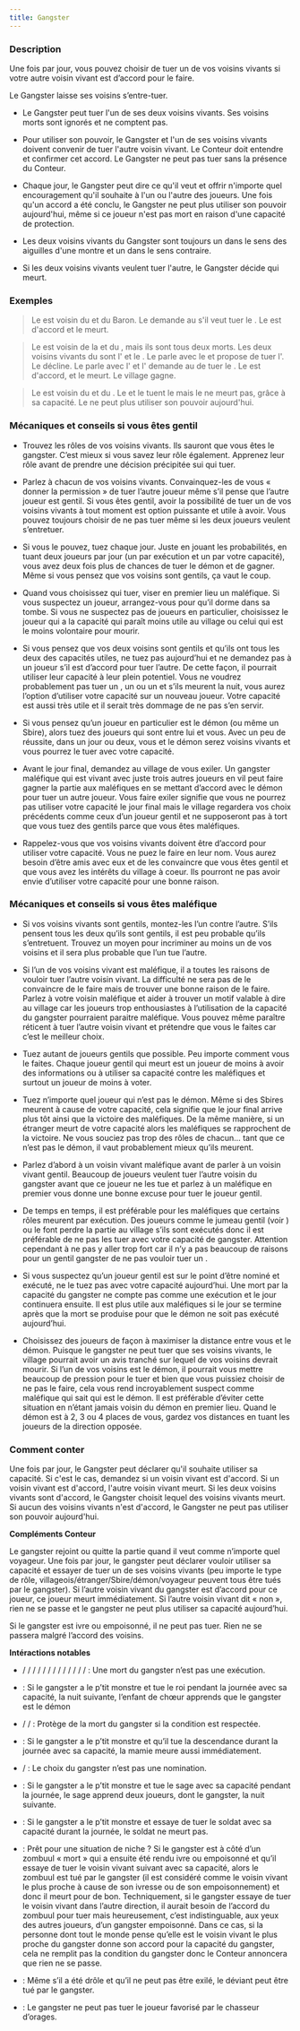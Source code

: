 ```yaml
---
title: Gangster
---
```



<Role GANGSTER header />

### Description

Une fois par jour, vous pouvez choisir de tuer un de vos voisins vivants si votre autre voisin vivant est d’accord pour le faire.

Le Gangster laisse ses voisins s’entre-tuer. 

-   Le Gangster peut tuer l'un de ses deux voisins vivants. Ses voisins morts sont ignorés et ne comptent pas. 

-   Pour utiliser son pouvoir, le Gangster et l'un de ses voisins vivants doivent convenir de tuer l'autre voisin vivant. Le Conteur doit entendre et confirmer cet accord. Le Gangster ne peut pas tuer sans la présence du Conteur. 

-   Chaque jour, le Gangster peut dire ce qu'il veut et offrir n'importe quel encouragement qu'il souhaite à l'un ou l'autre des joueurs. Une fois qu'un accord a été conclu, le Gangster ne peut plus utiliser son pouvoir aujourd'hui, même si ce joueur n'est pas mort en raison d'une capacité de protection. 

-   Les deux voisins vivants du Gangster sont toujours un dans le sens des aiguilles d'une montre et un dans le sens contraire. 

-   Si les deux voisins vivants veulent tuer l'autre, le Gangster décide qui meurt. 

### Exemples

> Le <Role GANGSTER /> est voisin du <Role VERTUEUX /> et du Baron. Le <Role GANGSTER /> demande au <Role BARON /> s'il veut tuer le <Role VERTUEUX />. Le <Role BARON /> est d'accord et le <Role VERTUEUX /> meurt. 

> Le <Role GANGSTER /> est voisin de la <Role FEMME_DE_CHAMBRE /> et du <Role CULTIVATEUR_DE_PAVOT />, mais ils sont tous deux morts. Les deux voisins vivants du <Role GANGSTER /> sont l'<Role INGENIEUR /> et le <Role PO />. Le <Role GANGSTER /> parle avec le <Role PO /> et propose de tuer l'<Role INGENIEUR />. Le <Role PO /> décline. Le <Role GANGSTER /> parle avec l'<Role INGENIEUR /> et l'<Role INGENIEUR /> demande au <Role GANGSTER /> de tuer le <Role PO />. Le <Role GANGSTER /> est d'accord, et le <Role PO /> meurt. Le village gagne.

> Le <Role GANGSTER /> est voisin du <Role FOU /> et du <Role SAGE />. Le <Role SAGE /> et le <Role GANGSTER /> tuent le <Role FOU /> mais le <Role FOU /> ne meurt pas, grâce à sa capacité. Le <Role GANGSTER /> ne peut plus utiliser son pouvoir aujourd'hui. 

### Mécaniques et conseils si vous êtes gentil

- Trouvez les rôles de vos voisins vivants. Ils sauront que vous êtes le gangster. C’est mieux si vous savez leur rôle également. Apprenez leur rôle avant de prendre une décision précipitée sui qui tuer.

- Parlez à chacun de vos voisins vivants. Convainquez-les de vous « donner la permission » de tuer l’autre joueur même s’il pense que l’autre joueur est gentil. Si vous êtes gentil, avoir la possibilité de tuer un de vos voisins vivants à tout moment est option puissante et utile à avoir. Vous pouvez toujours choisir de ne pas tuer même si les deux joueurs veulent s’entretuer.

- Si vous le pouvez, tuez chaque jour. Juste en jouant les probabilités, en tuant deux joueurs par jour (un par exécution et un par votre capacité), vous avez deux fois plus de chances de tuer le démon et de gagner. Même si vous pensez que vos voisins sont gentils, ça vaut le coup.

- Quand vous choisissez qui tuer, viser en premier lieu un maléfique. Si vous suspectez un joueur, arrangez-vous pour qu’il dorme dans sa tombe. Si vous ne suspectez pas de joueurs en particulier, choisissez le joueur qui a la capacité qui paraît moins utile au village ou celui qui est le moins volontaire pour mourir.

- Si vous pensez que vos deux voisins sont gentils et qu’ils ont tous les deux des capacités utiles, ne tuez pas aujourd’hui et ne demandez pas à un joueur s’il est d’accord pour tuer l’autre. De cette façon, il pourrait utiliser leur capacité à leur plein potentiel. Vous ne voudrez probablement pas tuer un <Role MAIRE />, un <Role SAGE /> ou un <Role ROI /> et s’ils meurent la nuit, vous aurez l’option d’utiliser votre capacité sur un nouveau joueur. Votre capacité est aussi très utile et il serait très dommage de ne pas s’en servir.

- Si vous pensez qu’un joueur en particulier est le démon (ou même un Sbire), alors tuez des joueurs qui sont entre lui et vous. Avec un peu de réussite, dans un jour ou deux, vous et le démon serez voisins vivants et vous pourrez le tuer avec votre capacité.

- Avant le jour final, demandez au village de vous exiler. Un gangster maléfique qui est vivant avec juste trois autres joueurs en vil peut faire gagner la partie aux maléfiques en se mettant d’accord avec le démon pour tuer un autre joueur. Vous faire exiler signifie que vous ne pourrez pas utiliser votre capacité le jour final mais le village regardera vos choix précédents comme ceux d’un joueur gentil et ne supposeront pas à tort que vous tuez des gentils parce que vous êtes maléfiques. 

- Rappelez-vous que vos voisins vivants doivent être d’accord pour utiliser votre capacité. Vous ne puez le faire en leur nom. Vous aurez besoin d’être amis avec eux et de les convaincre que vous êtes gentil et que vous avez les intérêts du village à coeur. Ils pourront ne pas avoir envie d’utiliser votre capacité pour une bonne raison.

### Mécaniques et conseils si vous êtes maléfique

- Si vos voisins vivants sont gentils, montez-les l’un contre l’autre. S’ils pensent tous les deux qu’ils sont gentils, il est peu probable qu’ils s’entretuent. Trouvez un moyen pour incriminer au moins un de vos voisins et il sera plus probable que l’un tue l’autre.

- Si l’un de vos voisins vivant est maléfique, il a toutes les raisons de vouloir tuer l’autre voisin vivant. La difficulté ne sera pas de le convaincre de le faire mais de trouver une bonne raison de le faire. Parlez à votre voisin maléfique et aider à trouver un motif valable à dire au village car les joueurs trop enthousiastes à l’utilisation de la capacité du gangster pourraient paraitre maléfique. Vous pouvez même paraître réticent à tuer l’autre voisin vivant et prétendre que vous le faites car c’est le meilleur choix.

- Tuez autant de joueurs gentils que possible. Peu importe comment vous le faites. Chaque joueur gentil qui meurt est un joueur de moins à avoir des informations ou à utiliser sa capacité contre les maléfiques et surtout un joueur de moins à voter.

- Tuez n’importe quel joueur qui n’est pas le démon. Même si des Sbires meurent à cause de votre capacité, cela signifie que le jour final arrive plus tôt ainsi que la victoire des maléfiques. De la même manière, si un étranger meurt de votre capacité alors les maléfiques se rapprochent de la victoire. Ne vous souciez pas trop des rôles de chacun… tant que ce n’est pas le démon, il vaut probablement mieux qu’ils meurent.

- Parlez d’abord à un voisin vivant maléfique avant de parler à un voisin vivant gentil. Beaucoup de joueurs veulent tuer l’autre voisin du gangster avant que ce joueur ne les tue et parlez à un maléfique en premier vous donne une bonne excuse pour tuer le joueur gentil.

- De temps en temps, il est préférable pour les maléfiques que certains rôles meurent par exécution. Des joueurs comme le jumeau gentil (voir <Role JUMEAU_MALEFIQUE />) ou le <Role VERTUEUX /> font perdre la partie au village s’ils sont exécutés donc il est préférable de ne pas les tuer avec votre capacité de gangster. Attention cependant à ne pas y aller trop fort car il n’y a pas beaucoup de raisons pour un gentil gangster de ne pas vouloir tuer un <Role VERTUEUX />.

- Si vous suspectez qu’un joueur gentil est sur le point d’être nominé et exécuté, ne le tuez pas avec votre capacité aujourd’hui. Une mort par la capacité du gangster ne compte pas comme une exécution et le jour continuera ensuite. Il est plus utile aux maléfiques si le jour se termine après que la mort se produise pour que le démon ne soit pas exécuté aujourd’hui.

- Choisissez des joueurs de façon à maximiser la distance entre vous et le démon. Puisque le gangster ne peut tuer que ses voisins vivants, le village pourrait avoir un avis tranché sur lequel de vos voisins devrait mourir. Si l’un de vos voisins est le démon, il pourrait vous mettre beaucoup de pression pour le tuer et bien que vous puissiez choisir de ne pas le faire, cela vous rend incroyablement suspect comme maléfique qui sait qui est le démon. Il est préférable d’éviter cette situation en n’étant jamais voisin du démon en premier lieu. Quand le démon est à 2, 3 ou 4 places de vous, gardez vos distances en tuant les joueurs de la direction opposée.

### Comment conter

Une fois par jour, le Gangster peut déclarer qu'il souhaite utiliser sa capacité. Si c'est le cas, demandez si un voisin vivant est d'accord. Si un voisin vivant est d'accord, l'autre voisin vivant meurt. Si les deux voisins vivants sont d'accord, le Gangster choisit lequel des voisins vivants meurt. Si aucun des voisins vivants n'est d'accord, le Gangster ne peut pas utiliser son pouvoir aujourd'hui.

**Compléments Conteur**

Le gangster rejoint ou quitte la partie quand il veut comme n’importe quel voyageur. Une fois par jour, le gangster peut déclarer vouloir utiliser sa capacité et essayer de tuer un de ses voisins vivants (peu importe le type de rôle, villageois/étranger/Sbire/démon/voyageur peuvent tous être tués par le gangster). Si l’autre voisin vivant du gangster est d’accord pour ce joueur, ce joueur meurt immédiatement. Si l’autre voisin vivant dit « non », rien ne se passe et le gangster ne peut plus utiliser sa capacité aujourd’hui. 

Si le gangster est ivre ou empoisonné, il ne peut pas tuer. Rien ne se passera malgré l’accord des voisins.

**Intéractions notables**

- <Role CANNIBALE /> / <Role CROQUE_MORT /> / <Role DEVIANT /> / <Role MAIRE /> / <Role MENESTREL /> / <Role PACIFISTE /> / <Role VERTUEUX /> / <Role AVOCAT_DU_DIABLE /> / <Role CONSPIRATEUR /> / <Role GOBELIN /> / <Role JUMEAU_MALEFIQUE /> / <Role LEVIATHAN /> / <Role VORTOX /> / <Role BOUC_EMISSAIRE /> :  Une mort du gangster n’est pas une exécution.

- <Role ENFANT_DE_CHOEUR /> : Si le gangster a le p’tit monstre et tue le roi pendant la journée avec sa capacité, la nuit suivante, l’enfant de chœur apprends que le gangster est le démon

- <Role FOU /> / <Role HERBORISTE /> / <Role MARIN /> : Protège de la mort du gangster si la condition est respectée.

- <Role MAMIE /> : Si le gangster a le p’tit monstre et qu’il tue la descendance durant la journée avec sa capacité, la mamie meure aussi immédiatement.

- <Role PUCELLE /> / <Role SORCIERE /> : Le choix du gangster n’est pas une nomination.

- <Role SAGE /> : Si le gangster a le p’tit monstre et tue le sage avec sa capacité pendant la journée, le sage apprend deux joueurs, dont le gangster, la nuit suivante. 

- <Role SOLDAT /> : Si le gangster a le p’tit monstre et essaye de tuer le soldat avec sa capacité durant la journée, le soldat ne meurt pas.

- <Role ZOMBUUL />: Prêt pour une situation de niche ? Si le gangster est à côté d’un zombuul « mort » qui a ensuite été rendu ivre ou empoisonné et qu’il essaye de tuer le voisin vivant suivant avec sa capacité, alors le zombuul est tué par le gangster (il est considéré comme le voisin vivant le plus proche à cause de son ivresse ou de son empoisonnement) et donc il meurt pour de bon.
Techniquement, si le gangster essaye de tuer le voisin vivant dans l’autre direction, il aurait besoin de l’accord du zombuul pour tuer mais heureusement, c’est indistinguable, aux yeux des autres joueurs, d’un gangster empoisonné. Dans ce cas, si la personne dont tout le monde pense qu’elle est le voisin vivant le plus proche du gangster donne son accord pour la capacité du gangster, cela ne remplit pas la condition du gangster donc le Conteur annoncera que rien ne se passe.

- <Role DEVIANT /> : Même s’il a été drôle et qu’il ne peut pas être exilé, le déviant peut être tué par le gangster.

- <Fabled CHASSEUR_D_ORAGES /> : Le gangster ne peut pas tuer le joueur favorisé par le chasseur d’orages.
